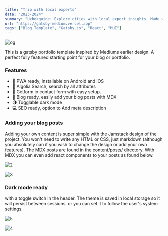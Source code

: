 ```yaml
---
title: "Trip with local experts"
date: "2023-2024"
summary: "Uzbekguide: Explore cities with local expert insights. Made with 💚 in Uzb"
url: "https://gatsby-medium.vercel.app"
tags: ["Blog Template", "Gatsby.js", "React", "MUI"]
---
```


<Image
  src="/projects/medium/og.png"
  alt="og"
  width={2267}
  height={1280}
  size="lg"
  contained
/>

This is a gatsby portfolio template inspired by Mediums earlier design. A perfect fully featured starting point for your blog or portfolio.

### Features

- 📲 PWA ready, installable on Android and iOS
- 🔎 Algolia Search, search by all attributes
- 📧 Getform.io contact form with easy setup.
- 📝 Blog ready, easily add your blog posts with MDX
- 🌗 Togglable dark mode
- 💻 SEO ready, option to Add meta description

### Adding your blog posts

Adding your own content is super simple with the Jamstack design of the project. You won't need to write any HTML or CSS, just markdown (although you absolutely can if you wish to change the design or add your own features). The MDX posts are found in the content/posts/ directory. With MDX you can even add react components to your posts as found below.

<Image
  src="/projects/medium/phones.png"
  alt="2"
  width={3062}
  height={2042}
  caption="Mobile view, featuring detail view of a blog post, list view of blog posts, a seamless contact form, and a page to showcase gear with affiliate links."
  size="lg"
  contained
/>

<Image
  src="/projects/medium/tablet.png"
  alt="3"
  width={2267}
  height={1280}
  caption="Blog post's transform responsively to fit the screen. Sidebars for navigation and meta data are then shown."
  size="lg"
  contained
/>

### Dark mode ready

with a toggle switch in the header. The theme is saved in local storage so it will persist between sessions. or you can set it to follow the user's system settings.

<Image
  src="/projects/medium/dark computer.png"
  alt="5"
  width={5412}
  height={3246}
  size="lg"
  contained
/>

<Image
  src="/projects/medium/light computer.png"
  alt="4"
  width={5412}
  height={3246}
  size="lg"
  contained
/>
